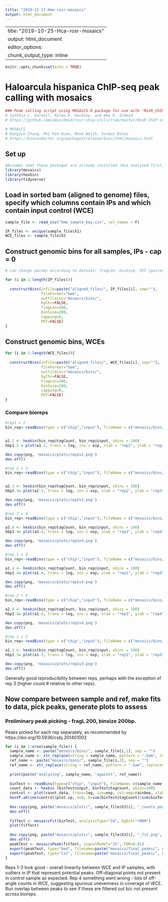 ```yaml
---
title: "2019-12-17-Hme-rosr-mosaics"
output: html_document
---
```

---
title: "2019-10-25-Hca-rosr-mosaics"
output: html_document
editor_options: 
  chunk_output_type: inline
---

```r
knitr::opts_chunk$set(echo = TRUE)
```


# Haloarcula hispanica ChIP-seq peak calling with mosaics

```r
### Peak calling script using MOSAiCS R package for use with 'RosR_ChIP-seq_pipeline'
# Cynthia L. Darnell, Rylee K. Hackley, and Amy K. Schmid
# https://github.com/amyschmid/rosr-chip-utils/tree/master/RosR_ChIP-seq_pipeline

# MOSAiCS 
# Dongjun Chung, Pei Fen Kuan, Rene Welch, Sunduz Keles
# https://bioconductor.org/packages/release/bioc/html/mosaics.html
```

## Set up
```r
#Assumes that these packages are already installed (Hca analyzed first, see "2019-10-25-Hca-rosr-mosaics.Rmd" file for the details of how to install.)
library(mosaics)
library(hexbin)
library(tidyverse)
```

## Load in sorted bam (aligned to genome) files, specify which columns contain IPs and which contain input control (WCE)
```r
sample_file <- read_csv("hme_sample_key.csv", col_names = F)

IP_files <- unique(sample_file$X1)
WCE_files <- sample_file$X2
```



## Construct genomic bins for all samples, IPs - cap = 0
```r
# can change params according to dataset: fragLen, binSize, PET (paired end data) vs SET (single end data), can parallelize onto multiple cores (parallel = TRUE). Start with fragLen 200, then optimize once ChIP-QC is conducted (see below).

for (i in 1:length(IP_files)){
  
  constructBins(infile=paste("aligned_files/", IP_files[i], sep=""),
                fileFormat="bam",
                outfileLoc="mosaics/bins/",
                byChr=FALSE,
                fragLen=200,
                binSize=200,
                capping=0,
                PET=FALSE)
}

```

## Construct genomic bins, WCEs
```r
for (i in 1:length(WCE_files)){
  
  constructBins(infile=paste("aligned_files/", WCE_files[i], sep=""),
                fileFormat="bam",
                outfileLoc="mosaics/bins/",
                byChr=FALSE,
                fragLen=200,
                binSize=200,
                capping=0,
                PET=FALSE)
}
```

### Compare bioreps
```r
#rep1 v 2
bin_rep<-readBins(type = c("chip","input"), fileName = c("mosaics/bins/CD4_sorted.bam_fragL200_bin200.txt", "mosaics/bins/CD6_sorted.bam_fragL200_bin200.txt"))


a1.2 <- hexbin(bin_rep@tagCount, bin_rep@input, xbins = 100)
hbp1.2 = plot(a1.2, trans = log, inv = exp, xlab = "rep1", ylab = "rep2", main = "", colramp = rainbow)

dev.copy(png, 'mosaics/plots/rep1v2.png')
dev.off()
```

```r
#rep 2 v 3
bin_rep<-readBins(type = c("chip","input"), fileName = c("mosaics/bins/CD6_sorted.bam_fragL200_bin200.txt", "mosaics/bins/CD8_sorted.bam_fragL200_bin200.txt"))


a2.3 <- hexbin(bin_rep@tagCount, bin_rep@input, xbins = 100)
hbp2.3= plot(a2.3, trans = log, inv = exp, xlab = "rep2", ylab = "rep3", main = "", colramp = rainbow)

dev.copy(png, 'mosaics/plots/rep2v3.png')
dev.off()
```

```r
#rep 3 v 4
bin_rep<-readBins(type = c("chip","input"), fileName = c("mosaics/bins/CD8_sorted.bam_fragL200_bin200.txt", "mosaics/bins/CD10_sorted.bam_fragL200_bin200.txt"))

a3.4 <- hexbin(bin_rep@tagCount, bin_rep@input, xbins = 100)
hbp3.4= plot(a3.4, trans = log, inv = exp, xlab = "rep3", ylab = "rep4", main = "", colramp = rainbow)

dev.copy(png, 'mosaics/plots/rep3v4.png')
dev.off()
```

```r
#rep 1 v 4
bin_rep<-readBins(type = c("chip","input"), fileName = c("mosaics/bins/CD4_sorted.bam_fragL200_bin200.txt", "mosaics/bins/CD10_sorted.bam_fragL200_bin200.txt"))

a1.4 <- hexbin(bin_rep@tagCount, bin_rep@input, xbins = 100)
hbp1.4= plot(a1.4, trans = log, inv = exp, xlab = "rep1", ylab = "rep4", main = "", colramp = rainbow)

dev.copy(png, 'mosaics/plots/rep1v4.png')
dev.off()

```

```r
#rep 2 v 4
bin_rep<-readBins(type = c("chip","input"), fileName = c("mosaics/bins/CD6_sorted.bam_fragL200_bin200.txt", "mosaics/bins/CD10_sorted.bam_fragL200_bin200.txt"))

a2.4 <- hexbin(bin_rep@tagCount, bin_rep@input, xbins = 100)
hbp2.4= plot(a2.4, trans = log, inv = exp, xlab = "rep2", ylab = "rep4", main = "", colramp = rainbow)

dev.copy(png, 'mosaics/plots/rep2v4.png')
dev.off()

```

```r
#rep 1 v 3
bin_rep<-readBins(type = c("chip","input"), fileName = c("mosaics/bins/CD4_sorted.bam_fragL200_bin200.txt", "mosaics/bins/CD8_sorted.bam_fragL200_bin200.txt"))

a1.3 <- hexbin(bin_rep@tagCount, bin_rep@input, xbins = 100)
hbp1.3= plot(a1.3, trans = log, inv = exp, xlab = "rep1", ylab = "rep3", main = "", colramp = rainbow)

dev.copy(png, 'mosaics/plots/rep1v3.png')
dev.off()

```
Generally good reproducibility between reps, perhaps with the exception of rep 3 (higher count # relative to other reps).

## Now compare between sample and ref, make fits to data, pick peaks, generate plots to assess

### Preliminary peak picking - fragL 200, binsize 200bp.
Peaks picked for each rep separately, as recommended by https://doi.org/10.5936/csbj.201401002
```r
for (i in 1:nrow(sample_file)) {
  sample_name <- paste("mosaics/bins/", sample_file[i,1], sep = "")
  sample_name <- str_replace(string = sample_name, pattern = ".bam", replacement = ".bam_fragL200_bin200.txt")
  ref_name <- paste("mosaics/bins/", sample_file[i,2], sep = "")
  ref_name <- str_replace(string = ref_name, pattern = ".bam", replacement = ".bam_fragL200_bin200.txt")
  
  print(paste("analyzing", sample_name, "against", ref_name))
  
  binTest <- readBins(type=c("chip", "input"), fileName= c(sample_name, ref_name))
  count_data <- hexbin (binTest@input, binTest@tagCount, xbins=100)
  control <- plot(count_data, trans=log, inv=exp, colramp=rainbow, xlab="WCE", ylab="ChIP", lcex=0.9)
  hexVP.abline(control$plot.vp, a=0, b=sum(binTest@tagCount)/sum(binTest@input), lwd=0.2)
  
  dev.copy(png, paste("mosaics/plots/", sample_file$X3[i], "_counts.png", sep=""))
  dev.off()
  
  fitTest <- mosaicsFit(binTest, analysisType="IO", bgEst="rMOM")
  plot(fitTest)
  
  dev.copy(png, paste("mosaics/plots/", sample_file$X3[i], "_fit.png", sep=""))
  dev.off()
  peakTest <- mosaicsPeak(fitTest, signalModel="2S", FDR=0.01)
  export(peakTest, type="bed", filename=paste("mosaics/final_peaks/", sample_file$X3[i], ".bed", sep=""))
  export(peakTest, type="txt", filename=paste("mosaics/final_peaks/", sample_file$X3[i],  ".txt", sep=""))
}
```
Reps 1-3 look good - overall linearity between WCE and IP samples, with outliers in IP that represent potential peaks. Off-diagonal points not present in control sample as expected. Rep 4 something went wrong - lots of off-angle counts in WCE, suggesting spurious unevenness in coverage of WCE. Run overlap between peaks to see if these are filtered out b/c not present across bioreps.

